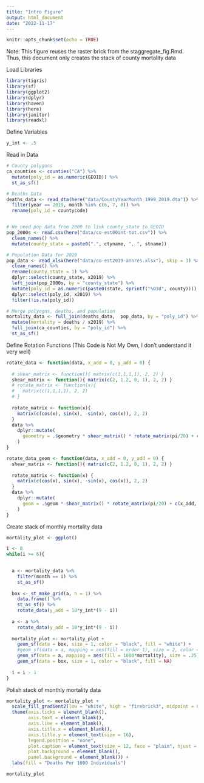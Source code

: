 ```yaml
---
title: "Intro Figure"
output: html_document
date: "2022-11-17"
---
```


```r
knitr::opts_chunk$set(echo = TRUE)
```


Note: This figure reuses the raster brick from the staggregate_fig.Rmd. Thus, this document only creates the stack of county mortality data

Load Libraries
```r
library(tigris)
library(sf)
library(ggplot2)
library(dplyr)
library(haven)
library(here)
library(janitor)
library(readxl)
```

Define Variables
```r
y_int <- .5
```

Read in Data
```r

# County polygons
ca_counties <- counties("CA") %>%
  mutate(poly_id = as.numeric(GEOID)) %>% 
  st_as_sf()

# Deaths Data
deaths_data <- read_dta(here("data/CountyYearMonth_1999_2019.dta")) %>% 
  filter(year == 2019, month %in% c(6, 7, 8)) %>% 
  rename(poly_id = countycode)


# We need pop data from 2000 to link county_state to GEOID
pop_2000s <- read.csv(here("data/co-est00int-tot.csv")) %>%
  clean_names() %>% 
  mutate(county_state = paste0(".", ctyname, ", ", stname))

# Population Data for 2019
pop_data <- read_xlsx(here("data/co-est2019-annres.xlsx"), skip = 3) %>% 
  clean_names() %>% 
  rename(county_state = 1) %>% 
  dplyr::select(county_state, x2019) %>% 
  left_join(pop_2000s, by = "county_state") %>% 
  mutate(poly_id = as.numeric(paste0(state, sprintf("%03d", county)))) %>% 
  dplyr::select(poly_id, x2019) %>% 
  filter(!is.na(poly_id))

# Merge polyogns, deaths, and population
mortality_data <- full_join(deaths_data,  pop_data, by = "poly_id") %>% 
  mutate(mortality = deaths / x2019) %>% 
  full_join(ca_counties, by = "poly_id") %>% 
  st_as_sf()

```


Define Rotation Functions (This Code is Not My Own, I don't understand it very well)
```r
rotate_data <- function(data, x_add = 0, y_add = 0) {
  
  # shear_matrix <- function(){ matrix(c(1,1,1,1), 2, 2) }
  shear_matrix <- function(){ matrix(c(2, 1.2, 0, 1), 2, 2) }
  # rotate_matrix <- function(x){ 
  #   matrix(c(1,1,1,1), 2, 2) 
  # }
  
  rotate_matrix <- function(x){
    matrix(c(cos(x), sin(x), -sin(x), cos(x)), 2, 2)
  }
  data %>% 
    dplyr::mutate(
      geometry = .$geometry * shear_matrix() * rotate_matrix(pi/20) + c(x_add, y_add)
    )
}

rotate_data_geom <- function(data, x_add = 0, y_add = 0) {
  shear_matrix <- function(){ matrix(c(2, 1.2, 0, 1), 2, 2) }
  
  rotate_matrix <- function(x) { 
    matrix(c(cos(x), sin(x), -sin(x), cos(x)), 2, 2) 
  }
  data %>% 
    dplyr::mutate(
      geom = .$geom * shear_matrix() * rotate_matrix(pi/20) + c(x_add, y_add)
    )
}
```


Create stack of monthly mortality data
```r
mortality_plot <- ggplot()

i <- 8
while(i >= 6){

  
  a <- mortality_data %>% 
    filter(month == i) %>% 
    st_as_sf() 
  
  box <- st_make_grid(a, n = 1) %>% 
    data.frame() %>% 
    st_as_sf() %>% 
    rotate_data(y_add = 10*y_int*(9 - i))
  
  a <- a %>%
    rotate_data(y_add = 10*y_int*(9 - i))
  
  mortality_plot <- mortality_plot +
    geom_sf(data = box, size = 1, color = "black", fill = "white") +
    #geom_sf(data = a, mapping = aes(fill = order_1), size = 2, color = "black") +
    geom_sf(data = a, mapping = aes(fill = 1000*mortality), size = .25) +
    geom_sf(data = box, size = 1, color = "black", fill = NA)
  
  i = i - 1
}
```


Polish stack of monthly mortality data
```r
mortality_plot <- mortality_plot +
  scale_fill_gradient2(low = "white", high = "firebrick3", midpoint = 0.2) +
  theme(axis.ticks = element_blank(),
        axis.text = element_blank(),
        axis.line = element_blank(),
        axis.title.x = element_blank(),
        axis.title.y = element_text(size = 16),
        legend.position = "none",
        plot.caption = element_text(size = 12, face = "plain", hjust = .5),
        plot.background = element_blank(),
        panel.background = element_blank()) +
  labs(fill = "Deaths Per 1000 Individuals")

mortality_plot
```

